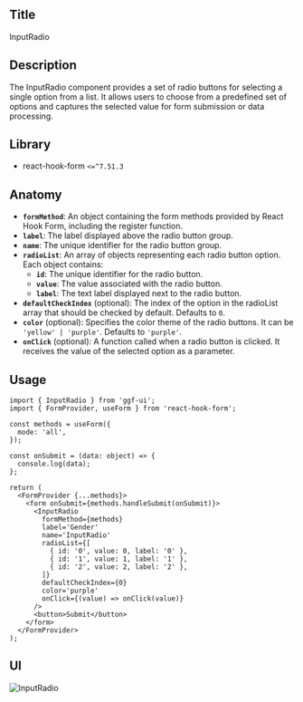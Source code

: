 ## Title

InputRadio

## Description

The InputRadio component provides a set of radio buttons for selecting a single option from a list. It allows users to choose from a predefined set of options and captures the selected value for form submission or data processing.

## Library

- react-hook-form `<=^7.51.3`

## Anatomy

- **`formMethod`**: An object containing the form methods provided by React Hook Form, including the register function.
- **`label`**: The label displayed above the radio button group.
- **`name`**: The unique identifier for the radio button group.
- **`radioList`**: An array of objects representing each radio button option. Each object contains:
  - **`id`**: The unique identifier for the radio button.
  - **`value`**: The value associated with the radio button.
  - **`label`**: The text label displayed next to the radio button.
- **`defaultCheckIndex`** (optional): The index of the option in the radioList array that should be checked by default. Defaults to `0`.
- **`color`** (optional): Specifies the color theme of the radio buttons. It can be `'yellow' | 'purple'`. Defaults to `'purple'`.
- **`onClick`** (optional): A function called when a radio button is clicked. It receives the value of the selected option as a parameter.

## Usage

```tsx
import { InputRadio } from 'ggf-ui';
import { FormProvider, useForm } from 'react-hook-form';
```

```tsx
const methods = useForm({
  mode: 'all',
});

const onSubmit = (data: object) => {
  console.log(data);
};

return (
  <FormProvider {...methods}>
    <form onSubmit={methods.handleSubmit(onSubmit)}>
      <InputRadio
        formMethod={methods}
        label='Gender'
        name='InputRadio'
        radioList={[
          { id: '0', value: 0, label: '0' },
          { id: '1', value: 1, label: '1' },
          { id: '2', value: 2, label: '2' },
        ]}
        defaultCheckIndex={0}
        color='purple'
        onClick={(value) => onClick(value)}
      />
      <button>Submit</button>
    </form>
  </FormProvider>
);
```

## UI

![InputRadio](https://github.com/sprint-team3/GGF-Design-System/assets/92169354/af74f336-93da-4fa5-87c8-d653de5dc42d)
